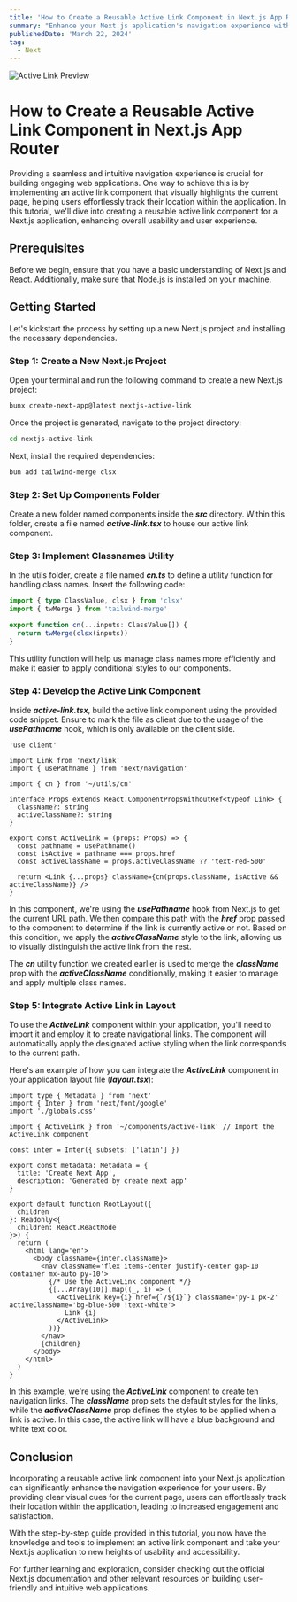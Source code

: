 ```yaml
---
title: 'How to Create a Reusable Active Link Component in Next.js App Router'
summary: "Enhance your Next.js application's navigation experience with a reusable active link component. This step-by-step guide will teach you how to implement an active link component that visually highlights the current page, improving user orientation and overall usability."
publishedDate: 'March 22, 2024'
tag:
  - Next
---
```


![Active Link Preview](/articles/How-to-Create-a-Reusable-Active-Link-Component-in-NextJS-App-Router/preview.gif)

# How to Create a Reusable Active Link Component in Next.js App Router

Providing a seamless and intuitive navigation experience is crucial for building engaging web applications. One way to achieve this is by implementing an active link component that visually highlights the current page, helping users effortlessly track their location within the application. In this tutorial, we'll dive into creating a reusable active link component for a Next.js application, enhancing overall usability and user experience.

## Prerequisites

Before we begin, ensure that you have a basic understanding of Next.js and React. Additionally, make sure that Node.js is installed on your machine.

## Getting Started

Let's kickstart the process by setting up a new Next.js project and installing the necessary dependencies.

### Step 1: Create a New Next.js Project

Open your terminal and run the following command to create a new Next.js project:

```bash
bunx create-next-app@latest nextjs-active-link
```

Once the project is generated, navigate to the project directory:

```bash
cd nextjs-active-link
```

Next, install the required dependencies:

```bash
bun add tailwind-merge clsx
```

### Step 2: Set Up Components Folder

Create a new folder named components inside the **_src_** directory. Within this folder, create a file named **_active-link.tsx_** to house our active link component.

### Step 3: Implement Classnames Utility

In the utils folder, create a file named **_cn.ts_** to define a utility function for handling class names. Insert the following code:

```ts
import { type ClassValue, clsx } from 'clsx'
import { twMerge } from 'tailwind-merge'

export function cn(...inputs: ClassValue[]) {
  return twMerge(clsx(inputs))
}
```

This utility function will help us manage class names more efficiently and make it easier to apply conditional styles to our components.

### Step 4: Develop the Active Link Component

Inside **_active-link.tsx_**, build the active link component using the provided code snippet. Ensure to mark the file as client due to the usage of the **_usePathname_** hook, which is only available on the client side.

```tsx
'use client'

import Link from 'next/link'
import { usePathname } from 'next/navigation'

import { cn } from '~/utils/cn'

interface Props extends React.ComponentPropsWithoutRef<typeof Link> {
  className?: string
  activeClassName?: string
}

export const ActiveLink = (props: Props) => {
  const pathname = usePathname()
  const isActive = pathname === props.href
  const activeClassName = props.activeClassName ?? 'text-red-500'

  return <Link {...props} className={cn(props.className, isActive && activeClassName)} />
}
```

In this component, we're using the **_usePathname_** hook from Next.js to get the current URL path. We then compare this path with the **_href_** prop passed to the component to determine if the link is currently active or not. Based on this condition, we apply the **_activeClassName_** style to the link, allowing us to visually distinguish the active link from the rest.

The **_cn_** utility function we created earlier is used to merge the **_className_** prop with the **_activeClassName_** conditionally, making it easier to manage and apply multiple class names.

### Step 5: Integrate Active Link in Layout

To use the **_ActiveLink_** component within your application, you'll need to import it and employ it to create navigational links. The component will automatically apply the designated active styling when the link corresponds to the current path.

Here's an example of how you can integrate the **_ActiveLink_** component in your application layout file (**_layout.tsx_**):

```tsx
import type { Metadata } from 'next'
import { Inter } from 'next/font/google'
import './globals.css'

import { ActiveLink } from '~/components/active-link' // Import the ActiveLink component

const inter = Inter({ subsets: ['latin'] })

export const metadata: Metadata = {
  title: 'Create Next App',
  description: 'Generated by create next app'
}

export default function RootLayout({
  children
}: Readonly<{
  children: React.ReactNode
}>) {
  return (
    <html lang='en'>
      <body className={inter.className}>
        <nav className='flex items-center justify-center gap-10 container mx-auto py-10'>
          {/* Use the ActiveLink component */}
          {[...Array(10)].map((_, i) => (
            <ActiveLink key={i} href={`/${i}`} className='py-1 px-2' activeClassName='bg-blue-500 !text-white'>
              Link {i}
            </ActiveLink>
          ))}
        </nav>
        {children}
      </body>
    </html>
  )
}
```

In this example, we're using the **_ActiveLink_** component to create ten navigation links. The **_className_** prop sets the default styles for the links, while the **_activeClassName_** prop defines the styles to be applied when a link is active. In this case, the active link will have a blue background and white text color.

## Conclusion

Incorporating a reusable active link component into your Next.js application can significantly enhance the navigation experience for your users. By providing clear visual cues for the current page, users can effortlessly track their location within the application, leading to increased engagement and satisfaction.

With the step-by-step guide provided in this tutorial, you now have the knowledge and tools to implement an active link component and take your Next.js application to new heights of usability and accessibility.

For further learning and exploration, consider checking out the official Next.js documentation and other relevant resources on building user-friendly and intuitive web applications.
